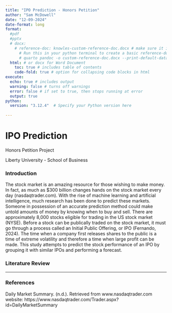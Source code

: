 ```yaml
---
title: "IPO Prediction - Honors Petition"
author: "Sam McDowell"
date: "12-09-2024"
date-format: long
format:
  #pdf
  #pptx
  # docx:
    # reference-doc: knowles-custom-reference-doc.docx # make sure it is in the same folder as the .qmd
      # Run this in your python terminal to create a basic reference-doc that you can modify:
      # quarto pandoc -o custom-reference-doc.docx --print-default-data-file reference.docx
  html: # or docx for Word Document
    toc: true # includes table of contents
    code-fold: true # option for collapsing code blocks in html
execute:
  echo: true # includes output
  warning: false # turns off warnings
  error: false # if set to true, then stops running at error
  output: true
python:
  version: "3.12.4"  # Specify your Python version here
  
---
```



# IPO Prediction
Honors Petition Project

Liberty University - School of Business

### Introduction
The stock market is an amazing resource for those wishing to make money. In fact, as much as $300 billion changes hands on the stock market every day (nasdaqtrader.com). With the rise of machine learning and artificial intelligence, much research has been done to predict these markets. Someone in possession of an accurate prediction method could make untold amounts of money by knowing when to buy and sell. There are approximately 8,000 stocks eligible for trading in the US stock market (NYSE). Before a stock can be publically traded on the stock market, it must go through a process called an Initial Public Offering, or IPO (Fernando, 2024). The time when a company first releases shares to the public is a time of extreme volatility and therefore a time when large profit can be made. This study attempts to predict the stock performance of an IPO by grouping it with similar IPOs and performing a forecast.

### Literature Review



---
### References
Daily Market Summary. (n.d.). Retrieved from www.nasdaqtrader.com website: https://www.nasdaqtrader.com/Trader.aspx?id=DailyMarketSummary